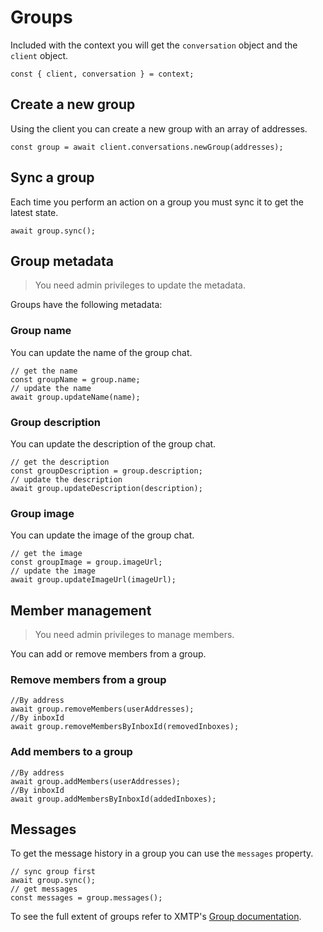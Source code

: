 # Groups

Included with the context you will get the `conversation` object and the `client` object.

```tsx
const { client, conversation } = context;
```

## Create a new group

Using the client you can create a new group with an array of addresses.

```tsx
const group = await client.conversations.newGroup(addresses);
```

## Sync a group

Each time you perform an action on a group you must sync it to get the latest state.

```tsx
await group.sync();
```

## Group metadata

> You need admin privileges to update the metadata.

Groups have the following metadata:

### Group name

You can update the name of the group chat.

```tsx
// get the name
const groupName = group.name;
// update the name
await group.updateName(name);
```

### Group description

You can update the description of the group chat.

```tsx
// get the description
const groupDescription = group.description;
// update the description
await group.updateDescription(description);
```

### Group image

You can update the image of the group chat.

```tsx
// get the image
const groupImage = group.imageUrl;
// update the image
await group.updateImageUrl(imageUrl);
```

## Member management

> You need admin privileges to manage members.

You can add or remove members from a group.

### Remove members from a group

```tsx
//By address
await group.removeMembers(userAddresses);
//By inboxId
await group.removeMembersByInboxId(removedInboxes);
```

### Add members to a group

```tsx
//By address
await group.addMembers(userAddresses);
//By inboxId
await group.addMembersByInboxId(addedInboxes);
```

## Messages

To get the message history in a group you can use the `messages` property.

```tsx
// sync group first
await group.sync();
// get messages
const messages = group.messages();
```

To see the full extent of groups refer to XMTP's [Group documentation](https://xmtp.org/docs/build/group-chat).
